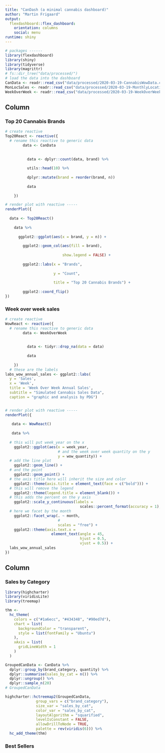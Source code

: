 ```yaml
---
title: "CanDash (a minimal cannabis dashboard)"
author: "Martin Frigaard"
output: 
  flexdashboard::flex_dashboard:
    orientation: columns
    social: menu
runtime: shiny
---
```


```r
# packages ------
library(flexdashboard)
library(shiny)
library(tidyverse)
library(magrittr)
# fs::dir_tree("data/processed/")
# load the data into the dashboard
CanData <- readr::read_csv("data/processed/2020-03-19-CannabisWowData.csv")
MonLocSales <- readr::read_csv("data/processed/2020-03-19-MonthlyLocationSales.csv")
WeekOverWeek <- readr::read_csv("data/processed/2020-03-19-WeekOverWeek.csv")
```


Column {data-width=600}
-----------------------------------------------------------------------

### Top 20 Cannabis Brands

```r
# create reactive
Top20React <- reactive({
  # rename this reactive to generic data
        data <- CanData
        
          
          data <- dplyr::count(data, brand) %>%
          
          utils::head(10) %>% 
          
          dplyr::mutate(brand = reorder(brand, n))
          
          data
        
    })

# render plot with reactive -----
renderPlot({
  
  data <- Top20React()
  
    data %>% 
      
      ggplot2::ggplot(aes(x = brand, y = n)) +
      
        ggplot2::geom_col(aes(fill = brand), 
                          
                          show.legend = FALSE) +
      
        ggplot2::labs(x = "Brands",
                      
                      y = "Count",
                      
                      title = "Top 20 Cannabis Brands") +
      
        ggplot2::coord_flip()
})
```


### Week over week sales 

```r
# create reactive
WowReact <- reactive({
  # rename this reactive to generic data
        data <- WeekOverWeek
        
          
          data <- tidyr::drop_na(data = data)
          
          data
        
    })
  # these are the labels
labs_wow_annual_sales <- ggplot2::labs(
  y = 'Sales', 
  x = 'Week', 
  title = 'Week Over Week Annual Sales',
  subtitle = "Simulated Cannabis Sales Data",
  caption = "graphic and analysis by PDG") 


# render plot with reactive -----
renderPlot({
  
   data <- WowReact()
   
   data %>% 
  
  # this will put week_year on the x
    ggplot2::ggplot(aes(x = week_year, 
                        # and the week over week quantity on the y
                        y = wow_quantity)) +
  # add the line plot
    ggplot2::geom_line() +
  # and the point
    ggplot2::geom_point() +
  # the axis title here will inherit the size and color
    ggplot2::theme(axis.title = element_text(face = c("bold"))) +
  # this will remove the legend
    ggplot2::theme(legend.title = element_blank()) +
  # this adds the percent on the y axis
    ggplot2::scale_y_continuous(labels = 
                                  scales::percent_format(accuracy = 1),) +
  # here we facet by the month
    ggplot2::facet_wrap(. ~ month, 
                        # 
                        scales = "free") + 
    ggplot2::theme(axis.text.x = 
                     element_text(angle = 45, 
                                  hjust = 0.5, 
                                  vjust = 0.5)) +
  labs_wow_annual_sales
})
```


Column {.tabset data-width=400}
-----------------------------------------------------------------------

### Sales by Category

```r
library(highcharter)
library(viridisLite)
library(treemap)

thm <- 
  hc_theme(
    colors = c("#1a6ecc", "#434348", "#90ed7d"),
    chart = list(
      backgroundColor = "transparent",
      style = list(fontFamily = "Ubuntu")
    ),
    xAxis = list(
      gridLineWidth = 1
    )
  )

GroupedCanData <- CanData %>%
  dplyr::group_by(brand_category, quantity) %>% 
  dplyr::summarise(sales_by_cat = n()) %>% 
  dplyr::ungroup() %>% 
  dplyr::sample_n(20)
# GroupedCanData

highcharter::hctreemap2(GroupedCanData, 
              group_vars = c("brand_category"),
              size_var = "sales_by_cat", 
              color_var = "sales_by_cat",
              layoutAlgorithm = "squarified",
              levelIsConstant = FALSE,
              allowDrillToNode = TRUE,
              palette = rev(viridis(6))) %>% 
  hc_add_theme(thm)
```

### Best Sellers

```r

```
